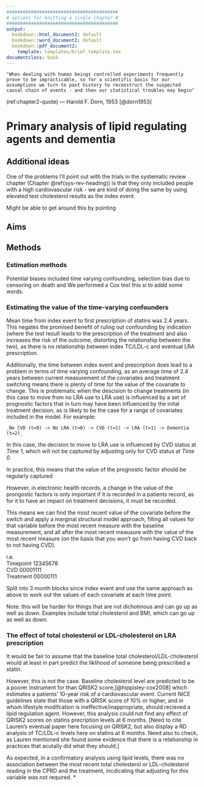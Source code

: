 ```yaml
---
#########################################
# options for knitting a single chapter #
#########################################
output:
  bookdown::html_document2: default
  bookdown::word_document2: default
  bookdown::pdf_document2:
    template: templates/brief_template.tex
documentclass: book
---
```


```block
"When dealing with human beings controlled experiments frequently prove to be impracticable, so for a scientific basis for our assumptions we turn to past history to reconstruct the suspected causal chain of events - and then our statistical troubles may begin"
```
(ref:chapter2-quote) --- Harold F. Dorn, 1953 [@dorn1953]

# Primary analysis of lipid regulating agents and dementia {#cprd-analysis}
\minitoc <!-- this will include a mini table of contents-->

## Additional ideas

One of the problems I'll point out with the trials in the systematic review chapter (Chapter \@ref(sys-rev-heading)) is that they only included people with a high cardiovascular risk - we are kind of doing the same by using elevated test cholesterol results as the index event.

Might be able to get around this by pointing

## Aims



## Methods

### Estimation methods

Potential biases included time varying confounding, selection bias due to censoring on death and 
We performed a Cox  test this si to addd some words.

### Estimating the value of the time-varying confounders

Mean time from index event to first prescription of statins was 2.4 years. This negates the promised benefit of ruling out confounding by indication (where the test result leads to the prescription of the treatment and also increases the risk of the outcome, distorting the relationship between the two), as there is no relationship between index TC/LDL-c and eventual LRA prescription.

Additionally, the time between index event and prescription does lead to a problem in terms of time varying confounding, as an average time of 2.4 years between current measurement of the covariates and treatment switching means there is plenty of time for the value of the covariate to change. This is problematic when the descision to change treatments (in this case to move from no LRA use to LRA use) is influenced by a set of prognostic factors that in turn may have been influenced by the inital treatment decision, as is likely to be the case for a range of covariates included in the model. For example:

    _No CVD (t=0) -> No LRA (t=0) -> CVD (t=1) -> LRA (t=1) -> Dementia (t=2)_

In this case, the decision to move to LRA use is influenced by CVD status at _Time 1_, which will not be captured by adjusting only for CVD status at _Time 0_.

In practice, this means that the value of the prognostic factor should be regularly captured

However, in electronic health records, a change in the value of the prongostic factors is only important if it is recorded in a patients record, as for it to have an impact on treatment decisions, it must be recorded.

This means we can find the most recent value of the covariate before the switch and apply a marginal structural model approach, filling all values for that variable before the most recent measure with the baseline measurement, and all after the most recent meausure with the value of the most recent measure (on the basis that you won't go from having CVD back to not having CVD).

i.e.  
Timepoint 12345678  
CVD       00001111  
Treatment 00000111  

Split into 3 month blocks since index event and use the same approach as above to work out the values of each covariate at each time point.

Note: this will be harder for things that are not dichotmous and can go up as well as down. Examples include total cholesterol and BMI, which can go up as well as down. 


### The effect of total cholesterol or LDL-cholesterol on LRA prescription

It would be fair to assume that the baseline total cholesterol/LDL-cholesterol would at least in part predict the liklihood of someone being prescribed a statin. 

However, this is not the case. Baseline cholesterol level are predicted to be a poorer instrument for than QRISK2 score,[@hippisley-cox2008] which estimates a patients' 10-year risk of a cardiovascular event. Current NICE guidelines state that those with a QRISK score of 10% or higher, and in whom lifestyle modifcation is ineffective/inappropriate, should recieved a lipid regulation agent. However, this analysis could not find any effect of QRISK2 scores on statins precription levels at 6 months. [Need to cite Lauren's eventual paper here focusing on QRISK2, but also display a RD analysis of TC/LDL-c levels here on statins at 6 months. Need also to check, as Lauren mentioned she found some evidence that there is a relationship in practices that acutally did what they should.]

As expected, in a confirmatory analysis using lipid levels, there was no association between <span color="red">the most recent total cholesterol or LDL-cholesterol reading in the CPRD and the treatment, incdicating that adjusting for this variable was not required. *</span>


